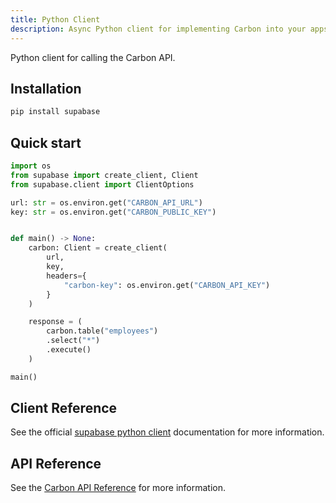 ```yaml
---
title: Python Client
description: Async Python client for implementing Carbon into your apps
---
```


Python client for calling the Carbon API.

## Installation

```bash title="Terminal"
pip install supabase
```



## Quick start

```python title="main.py"
import os
from supabase import create_client, Client
from supabase.client import ClientOptions

url: str = os.environ.get("CARBON_API_URL")
key: str = os.environ.get("CARBON_PUBLIC_KEY")


def main() -> None:
    carbon: Client = create_client(
        url,
        key,
        headers={
            "carbon-key": os.environ.get("CARBON_API_KEY")
        }
    )

    response = (
        carbon.table("employees")
        .select("*")
        .execute()
    )

main()
```

## Client Reference

See the official [supabase python client](https://supabase.com/docs/reference/python/start) documentation for more information.

## API Reference

See the [Carbon API Reference](https://app.carbon.ms/x/api/js/intro) for more information.
